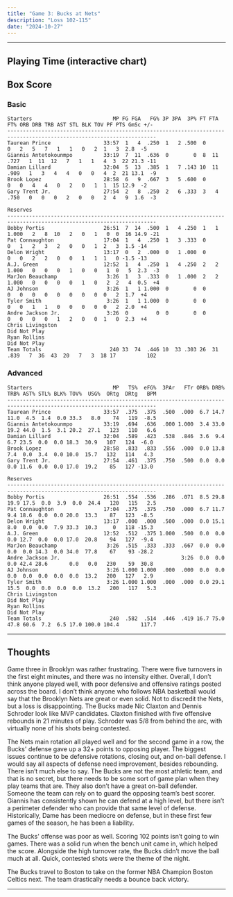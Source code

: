 ```yaml
---
title: "Game 3: Bucks at Nets"
description: "Loss 102-115"
date: "2024-10-27"
---
```



---


 
## Playing Time (interactive chart)

<PlayingTime client:only='react' /> 



## Box Score
### Basic 
```
Starters                          MP FG FGA   FG% 3P 3PA  3P% FT FTA   FT% ORB DRB TRB AST STL BLK TOV PF PTS GmSc +/-
----------------------------------------------------------------------------------------------------------------------
Taurean Prince                 33:57  1   4  .250  1   2 .500  0         0   2   5   7   1   1   0   2  1   3  2.8  -5
Giannis Antetokounmpo          33:19  7  11  .636  0        0  8  11  .727   1  11  12   7   1   1   4  3  22 21.3 -11
Damian Lillard                 32:04  5  13  .385  1   7 .143 10  11  .909   1   3   4   4   0   0   4  2  21 13.1  -9
Brook Lopez                    28:58  6   9  .667  3   5 .600  0         0   0   4   4   0   2   0   1  1  15 12.9  -2
Gary Trent Jr.                 27:54  2   8  .250  2   6 .333  3   4  .750   0   0   0   2   0   0   2  4   9  1.6  -3

Reserves
----------------------------------------------------------------------------------------------------------------------
Bobby Portis                   26:51  7  14  .500  1   4 .250  1   1 1.000   2   8  10   2   0   1   0  0  16 14.9 -21
Pat Connaughton                17:04  1   4  .250  1   3 .333  0         0   1   2   3   2   0   0   1  2   3  1.5 -14
Delon Wright                   13:17  0   2  .000  0   1 .000  0         0   0   2   2   0   0   1   1  1   0 -1.5 -13
A.J. Green                     12:52  1   4  .250  1   4 .250  2   2 1.000   0   0   0   1   0   0   1  0   5  2.3  -3
MarJon Beauchamp                3:26  1   3  .333  0   1 .000  2   2 1.000   0   0   0   0   1   0   2  2   4  0.5  +4
AJ Johnson                      3:26  1   1 1.000  0        0  0         0   0   0   0   0   0   0   0  0   2  1.7  +4
Tyler Smith                     3:26  1   1 1.000  0        0  0         0   0   1   1   0   0   0   0  0   2  2.0  +4
Andre Jackson Jr.               3:26  0         0  0        0  0         0   0   0   0   1   2   0   0  1   0  2.3  +4
Chris Livingston                                                                                          Did Not Play
Ryan Rollins                                                                                              Did Not Play
Team Totals                      240 33  74  .446 10  33 .303 26  31  .839   7  36  43  20   7   3  18 17          102
```

### Advanced 
```
Starters                          MP   TS%  eFG%  3PAr   FTr ORB% DRB% TRB% AST% STL% BLK% TOV%  USG%  ORtg  DRtg   BPM
----------------------------------------------------------------------------------------------------------------------
Taurean Prince                 33:57  .375  .375  .500  .000  6.7 14.7 11.0  4.5  1.4  0.0 33.3   8.0    74   119  -8.5
Giannis Antetokounmpo          33:19  .694  .636  .000 1.000  3.4 33.0 19.2 44.0  1.5  3.1 20.2  27.1   123   110   6.6
Damian Lillard                 32:04  .589  .423  .538  .846  3.6  9.4  6.7 23.5  0.0  0.0 18.3  30.9   107   124  -6.0
Brook Lopez                    28:58  .833  .833  .556  .000  0.0 13.8  7.4  0.0  3.4  0.0 10.0  15.7   132   114   4.3
Gary Trent Jr.                 27:54  .461  .375  .750  .500  0.0  0.0  0.0 11.6  0.0  0.0 17.0  19.2    85   127 -13.0

Reserves
----------------------------------------------------------------------------------------------------------------------
Bobby Portis                   26:51  .554  .536  .286  .071  8.5 29.8 19.9 17.5  0.0  3.9  0.0  24.4   120   115   2.5
Pat Connaughton                17:04  .375  .375  .750  .000  6.7 11.7  9.4 18.6  0.0  0.0 20.0  13.3    87   123  -8.5
Delon Wright                   13:17  .000  .000  .500  .000  0.0 15.1  8.0  0.0  0.0  7.9 33.3  10.3     0   118 -15.3
A.J. Green                     12:52  .512  .375 1.000  .500  0.0  0.0  0.0 12.7  0.0  0.0 17.0  20.8    94   127  -9.4
MarJon Beauchamp                3:26  .515  .333  .333  .667  0.0  0.0  0.0  0.0 14.3  0.0 34.0  77.8    67    93 -28.2
Andre Jackson Jr.                                       3:26  0.0  0.0  0.0 42.4 28.6       0.0   0.0   230    59  30.8
AJ Johnson                      3:26 1.000 1.000  .000  .000  0.0  0.0  0.0  0.0  0.0  0.0  0.0  13.2   200   127   2.9
Tyler Smith                     3:26 1.000 1.000  .000  .000  0.0 29.1 15.5  0.0  0.0  0.0  0.0  13.2   200   117   5.3
Chris Livingston                                                                                           Did Not Play
Ryan Rollins                                                                                               Did Not Play
Team Totals                      240  .582  .514  .446  .419 16.7 75.0 47.8 60.6  7.2  6.5 17.0 100.0 104.4       117.7
```

---

## Thoughts

Game three in Brooklyn was rather frustrating. There were five turnovers in the first eight minutes, and there was no intensity either. Overall, I don’t think anyone played well, with poor defensive and offensive ratings posted across the board. I don’t think anyone who follows NBA basketball would say that the Brooklyn Nets are great or even solid. Not to discredit the Nets, but a loss is disappointing.  The Bucks made Nic Claxton and Dennis Schroder look like MVP candidates. Claxton finished with five offensive rebounds in 21 minutes of play. Schroder was 5/8 from behind the arc, with virtually none of his shots being contested.

The Nets main rotation all played well and for the second game in a row, the Bucks' defense gave up a 32+ points to opposing player. The biggest issues continue to be defensive rotations, closing out, and on-ball defense. I would say all aspects of defense need improvement, besides rebounding. There isn’t much else to say. The Bucks are not the most athletic team, and that is no secret, but there needs to be some sort of game plan when they play teams that are. They also don’t have a great on-ball defender. Someone the team can rely on to guard the opposing team’s best scorer. Giannis has consistently shown he can defend at a high level, but there isn’t a perimeter defender who can provide that same level of defense. Historically, Dame has been mediocre on defense, but in these first few games of the season, he has been a liability.

The Bucks' offense was poor as well. Scoring 102 points isn’t going to win games. There was a solid run when the bench unit came in, which helped the score. Alongside the high turnover rate, the Bucks didn’t move the ball much at all. Quick, contested shots were the theme of the night.

The Bucks travel to Boston to take on the former NBA Champion Boston Celtics next. The team drastically needs a bounce back victory.


---